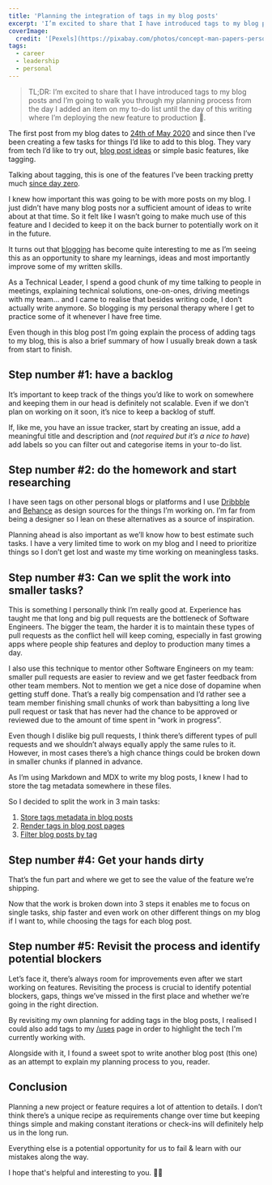 ```yaml
---
title: 'Planning the integration of tags in my blog posts'
excerpt: 'I’m excited to share that I have introduced tags to my blog posts and I’m going to walk you through my planning process from the day I added this to my to-do list until the day of this writing where I’m deploying the new feature to production.'
coverImage:
  credit: '[Pexels](https://pixabay.com/photos/concept-man-papers-person-plan-1868728/)'
tags:
  - career
  - leadership
  - personal
---
```


> TL;DR: I’m excited to share that I have introduced tags to my blog posts and I’m going to walk you through my planning process from the day I added an item on my to-do list until the day of this writing where I’m deploying the new feature to production 🚀.

The first post from my blog dates to [24th of May 2020](/blog/hello-world) and since then I’ve been creating a few tasks for things I’d like to add to this blog. 
They vary from tech I’d like to try out, [blog post ideas](https://github.com/mersocarlin/mersocarlin.com/issues?q=is%3Aopen+is%3Aissue+label%3A%22Blog+Post%22) or simple basic features, like tagging.

Talking about tagging, this is one of the features I’ve been tracking pretty much [since day zero](https://github.com/mersocarlin/mersocarlin.com/issues/115).

I knew how important this was going to be with more posts on my blog.
I just didn’t have many blog posts nor a sufficient amount of ideas to write about at that time. 
So it felt like I wasn’t going to make much use of this feature and I decided to keep it on the back burner to potentially work on it in the future.

It turns out that [blogging](/blog) has become quite interesting to me as I’m seeing this as an opportunity to share my learnings, ideas and most importantly improve some of my written skills.

As a Technical Leader, I spend a good chunk of my time talking to people in meetings, explaining technical solutions, one-on-ones, driving meetings with my team... and I came to realise that besides writing code, I don’t actually write anymore.
So blogging is my personal therapy where I get to practice some of it whenever I have free time.

Even though in this blog post I’m going explain the process of adding tags to my blog, this is also a brief summary of how I usually break down a task from start to finish.

## Step number #1: have a backlog

It’s important to keep track of the things you’d like to work on somewhere and keeping them in our head is definitely not scalable.
Even if we don't plan on working on it soon, it’s nice to keep a backlog of stuff.

If, like me, you have an issue tracker, start by creating an issue, add a meaningful title and description and (_not required but it’s a nice to have_) add labels so you can filter out and categorise items in your to-do list.

## Step number #2: do the homework and start researching

I have seen tags on other personal blogs or platforms and I use [Dribbble](https://dribbble.com/) and [Behance](https://www.behance.net/) as design sources for the things I’m working on.
I’m far from being a designer so I lean on these alternatives as a source of inspiration.

Planning ahead is also important as we’ll know how to best estimate such tasks.
I have a very limited time to work on my blog and I need to prioritize things so I don’t get lost and waste my time working on meaningless tasks. 

## Step number #3: Can we split the work into smaller tasks?

This is something I personally think I’m really good at.
Experience has taught me that long and big pull requests are the bottleneck of Software Engineers. 
The bigger the team, the harder it is to maintain these types of pull requests as the conflict hell will keep coming, especially in fast growing apps where people ship features and deploy to production many times a day. 

I also use this technique to mentor other Software Engineers on my team: smaller pull requests are easier to review and we get faster feedback from other team members. Not to mention we get a nice dose of dopamine when getting stuff done. That’s a really big compensation and I’d rather see a team member finishing small chunks of work than babysitting a long live pull request or task that has never had the chance to be approved or reviewed due to the amount of time spent in “work in progress”.

Even though I dislike big pull requests, I think there’s different types of pull requests and we shouldn’t always equally apply the same rules to it.
However, in most cases there’s a high chance things could be broken down in smaller chunks if planned in advance.

As I’m using Markdown and MDX to write my blog posts, I knew I had to store the tag metadata somewhere in these files.

So I decided to split the work in 3 main tasks:

1. [Store tags metadata in blog posts](https://github.com/mersocarlin/mersocarlin.com/pull/235)
2. [Render tags in blog post pages](https://github.com/mersocarlin/mersocarlin.com/pull/238)
3. [Filter blog posts by tag](https://github.com/mersocarlin/mersocarlin.com/pull/239)

## Step number #4: Get your hands dirty

That’s the fun part and where we get to see the value of the feature we’re shipping.

Now that the work is broken down into 3 steps it enables me to focus on single tasks, ship faster and even work on other different things on my blog if I want to, while choosing the tags for each blog post.

## Step number #5: Revisit the process and identify potential blockers

Let’s face it, there’s always room for improvements even after we start working on features.
Revisiting the process is crucial to identify potential blockers, gaps, things we’ve missed in the first place and whether we’re going in the right direction.

By revisiting my own planning for adding tags in the blog posts, I realised I could also add tags to my [/uses](/uses) page in order to highlight the tech I'm currently working with.

Alongside with it, I found a sweet spot to write another blog post (this one) as an attempt to explain my planning process to you, reader.

## Conclusion

Planning a new project or feature requires a lot of attention to details.
I don’t think there’s a unique recipe as requirements change over time but keeping things simple and making constant iterations or check-ins will definitely help us in the long run.

Everything else is a potential opportunity for us to fail & learn with our mistakes along the way.

I hope that's helpful and interesting to you. 👋🏼
